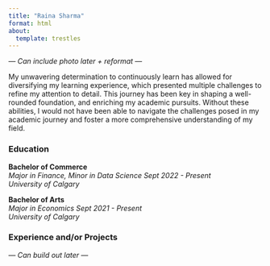 ```yaml
---
title: "Raina Sharma" 
format: html 
about:
  template: trestles
---
```


*— Can include photo later + reformat —*

My unwavering determination to continuously learn has allowed for diversifying my learning experience, which presented multiple challenges to refine my attention to detail. This journey has been key in shaping a well-rounded foundation, and enriching my academic pursuits. Without these abilities, I would not have been able to navigate the challenges posed in my academic journey and foster a more comprehensive understanding of my field.

### Education

**Bachelor of Commerce** <br>*Major in Finance, Minor in Data Science* *Sept 2022 - Present* <br> *University of Calgary*

**Bachelor of Arts** <br> *Major in Economics* *Sept 2021 - Present* <br> *University of Calgary*

### Experience and/or Projects

*— Can build out later —*
